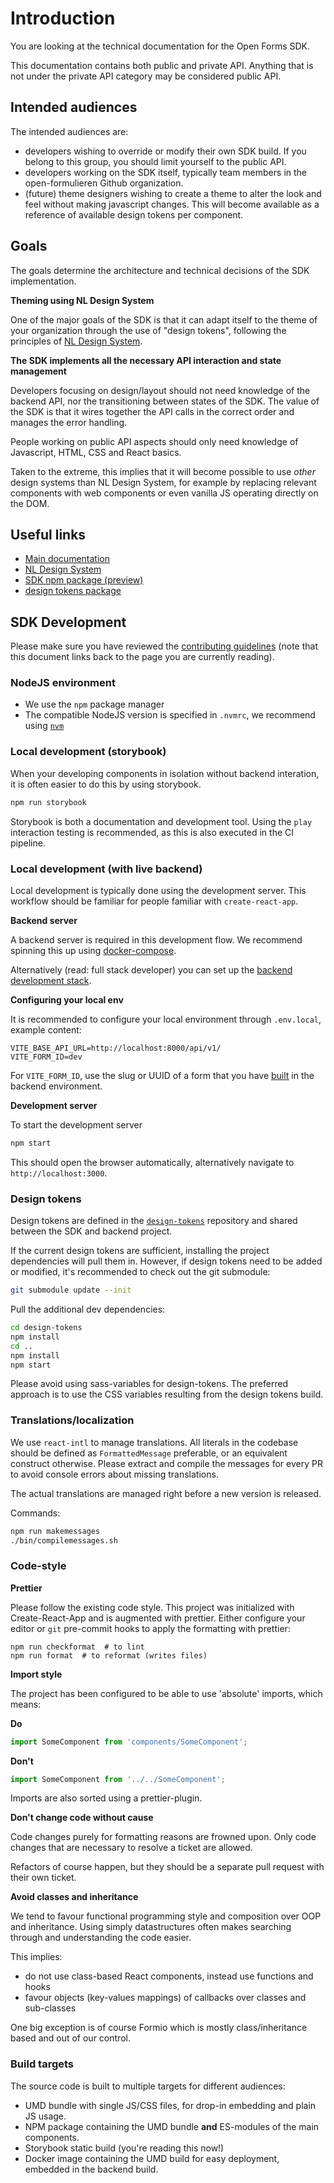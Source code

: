 
<Meta title="Introduction" />

# Introduction

You are looking at the technical documentation for the Open Forms SDK.

This documentation contains both public and private API. Anything that is not under the private API
category may be considered public API.

## Intended audiences

The intended audiences are:

- developers wishing to override or modify their own SDK build. If you belong to this group, you
  should limit yourself to the public API.
- developers working on the SDK itself, typically team members in the open-formulieren Github
  organization.
- (future) theme designers wishing to create a theme to alter the look and feel without making
  javascript changes. This will become available as a reference of available design tokens per
  component.

## Goals

The goals determine the architecture and technical decisions of the SDK implementation.

**Theming using NL Design System**

One of the major goals of the SDK is that it can adapt itself to the theme of your organization
through the use of "design tokens", following the principles of
[NL Design System](https://www.nldesignsystem.nl/).

**The SDK implements all the necessary API interaction and state management**

Developers focusing on design/layout should not need knowledge of the backend API, nor the
transitioning between states of the SDK. The value of the SDK is that it wires together the API
calls in the correct order and manages the error handling.

People working on public API aspects should only need knowledge of Javascript, HTML, CSS and React
basics.

Taken to the extreme, this implies that it will become possible to use _other_ design systems than
NL Design System, for example by replacing relevant components with web components or even vanilla
JS operating directly on the DOM.

## Useful links

- [Main documentation](https://open-forms.readthedocs.io/)
- [NL Design System](https://www.nldesignsystem.nl/)
- [SDK npm package (preview)](https://www.npmjs.com/package/@open-formulieren/sdk)
- [design tokens package](https://www.npmjs.com/package/@open-formulieren/design-tokens)

## SDK Development

Please make sure you have reviewed the [contributing guidelines][contributing] (note that this
document links back to the page you are currently reading).

### NodeJS environment

- We use the `npm` package manager
- The compatible NodeJS version is specified in `.nvmrc`, we recommend using
  [`nvm`](https://github.com/nvm-sh/nvm)

### Local development (storybook)

When your developing components in isolation without backend interation, it is often easier to do
this by using storybook.

```bash
npm run storybook
```

Storybook is both a documentation and development tool. Using the `play` interaction testing is
recommended, as this is also executed in the CI pipeline.

### Local development (with live backend)

Local development is typically done using the development server. This workflow should be familiar
for people familiar with `create-react-app`.

**Backend server**

A backend server is required in this development flow. We recommend spinning this up using
[docker-compose](https://open-forms.readthedocs.io/en/stable/installation/docker_compose.html#installation-docker-compose).

Alternatively (read: full stack developer) you can set up the
[backend development stack](https://github.com/open-formulieren/open-forms/blob/master/INSTALL.rst).

**Configuring your local env**

It is recommended to configure your local environment through `.env.local`, example content:

```
VITE_BASE_API_URL=http://localhost:8000/api/v1/
VITE_FORM_ID=dev
```

For `VITE_FORM_ID`, use the slug or UUID of a form that you have
[built](https://open-forms.readthedocs.io/en/stable/manual/forms/basics.html#nieuw-formulier-aanmaken)
in the backend environment.

**Development server**

To start the development server

```bash
npm start
```

This should open the browser automatically, alternatively navigate to `http://localhost:3000`.

### Design tokens

Design tokens are defined in the
[`design-tokens`](https://github.com/open-formulieren/design-tokens/) repository and shared between
the SDK and backend project.

If the current design tokens are sufficient, installing the project dependencies will pull them in.
However, if design tokens need to be added or modified, it's recommended to check out the git
submodule:

```bash
git submodule update --init
```

Pull the additional dev dependencies:

```bash
cd design-tokens
npm install
cd ..
npm install
npm start
```

Please avoid using sass-variables for design-tokens. The preferred approach is to use the CSS
variables resulting from the design tokens build.

### Translations/localization

We use `react-intl` to manage translations. All literals in the codebase should be defined as
`FormattedMessage` preferable, or an equivalent construct otherwise. Please extract and compile the
messages for every PR to avoid console errors about missing translations.

The actual translations are managed right before a new version is released.

Commands:

```bash
npm run makemessages
./bin/compilemessages.sh
```

### Code-style

**Prettier**

Please follow the existing code style. This project was initialized with Create-React-App and is
augmented with prettier. Either configure your editor or `git` pre-commit hooks to apply the
formatting with prettier:

```
npm run checkformat  # to lint
npm run format  # to reformat (writes files)
```

**Import style**

The project has been configured to be able to use 'absolute' imports, which means:

**Do**

```jsx
import SomeComponent from 'components/SomeComponent';
```

**Don't**

```jsx
import SomeComponent from '../../SomeComponent';
```

Imports are also sorted using a prettier-plugin.

**Don't change code without cause**

Code changes purely for formatting reasons are frowned upon. Only code changes that are necessary to
resolve a ticket are allowed.

Refactors of course happen, but they should be a separate pull request with their own ticket.

**Avoid classes and inheritance**

We tend to favour functional programming style and composition over OOP and inheritance. Using
simply datastructures often makes searching through and understanding the code easier.

This implies:

- do not use class-based React components, instead use functions and hooks
- favour objects (key-values mappings) of callbacks over classes and sub-classes

One big exception is of course Formio which is mostly class/inheritance based and out of our
control.

### Build targets

The source code is built to multiple targets for different audiences:

- UMD bundle with single JS/CSS files, for drop-in embedding and plain JS usage.
- NPM package containing the UMD bundle **and** ES-modules of the main components.
- Storybook static build (you're reading this now!)
- Docker image containing the UMD build for easy deployment, embedded in the backend build.

[contributing]: https://github.com/open-formulieren/open-forms-sdk/blob/main/CONTRIBUTING.md
